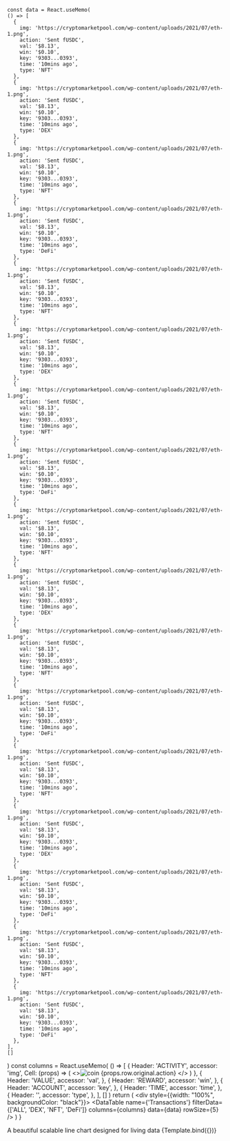 
<Meta title="Data/Table" component={DataTable} />

    const data = React.useMemo(
    () => [
      {
        img: 'https://cryptomarketpool.com/wp-content/uploads/2021/07/eth-1.png',
        action: 'Sent fUSDC',
        val: '$8.13',
        win: '$0.10',
        key: '9303...0393',
        time: '10mins ago',
        type: 'NFT'
      },
      {
        img: 'https://cryptomarketpool.com/wp-content/uploads/2021/07/eth-1.png',
        action: 'Sent fUSDC',
        val: '$8.13',
        win: '$0.10',
        key: '9303...0393',
        time: '10mins ago',
        type: 'DEX'
      },
      {
        img: 'https://cryptomarketpool.com/wp-content/uploads/2021/07/eth-1.png',
        action: 'Sent fUSDC',
        val: '$8.13',
        win: '$0.10',
        key: '9303...0393',
        time: '10mins ago',
        type: 'NFT'
      },
      {
        img: 'https://cryptomarketpool.com/wp-content/uploads/2021/07/eth-1.png',
        action: 'Sent fUSDC',
        val: '$8.13',
        win: '$0.10',
        key: '9303...0393',
        time: '10mins ago',
        type: 'DeFi'
      },
      {
        img: 'https://cryptomarketpool.com/wp-content/uploads/2021/07/eth-1.png',
        action: 'Sent fUSDC',
        val: '$8.13',
        win: '$0.10',
        key: '9303...0393',
        time: '10mins ago',
        type: 'NFT'
      },
      {
        img: 'https://cryptomarketpool.com/wp-content/uploads/2021/07/eth-1.png',
        action: 'Sent fUSDC',
        val: '$8.13',
        win: '$0.10',
        key: '9303...0393',
        time: '10mins ago',
        type: 'DEX'
      },
      {
        img: 'https://cryptomarketpool.com/wp-content/uploads/2021/07/eth-1.png',
        action: 'Sent fUSDC',
        val: '$8.13',
        win: '$0.10',
        key: '9303...0393',
        time: '10mins ago',
        type: 'NFT'
      },
      {
        img: 'https://cryptomarketpool.com/wp-content/uploads/2021/07/eth-1.png',
        action: 'Sent fUSDC',
        val: '$8.13',
        win: '$0.10',
        key: '9303...0393',
        time: '10mins ago',
        type: 'DeFi'
      },
      {
        img: 'https://cryptomarketpool.com/wp-content/uploads/2021/07/eth-1.png',
        action: 'Sent fUSDC',
        val: '$8.13',
        win: '$0.10',
        key: '9303...0393',
        time: '10mins ago',
        type: 'NFT'
      },
      {
        img: 'https://cryptomarketpool.com/wp-content/uploads/2021/07/eth-1.png',
        action: 'Sent fUSDC',
        val: '$8.13',
        win: '$0.10',
        key: '9303...0393',
        time: '10mins ago',
        type: 'DEX'
      },
      {
        img: 'https://cryptomarketpool.com/wp-content/uploads/2021/07/eth-1.png',
        action: 'Sent fUSDC',
        val: '$8.13',
        win: '$0.10',
        key: '9303...0393',
        time: '10mins ago',
        type: 'NFT'
      },
      {
        img: 'https://cryptomarketpool.com/wp-content/uploads/2021/07/eth-1.png',
        action: 'Sent fUSDC',
        val: '$8.13',
        win: '$0.10',
        key: '9303...0393',
        time: '10mins ago',
        type: 'DeFi'
      },
      {
        img: 'https://cryptomarketpool.com/wp-content/uploads/2021/07/eth-1.png',
        action: 'Sent fUSDC',
        val: '$8.13',
        win: '$0.10',
        key: '9303...0393',
        time: '10mins ago',
        type: 'NFT'
      },
      {
        img: 'https://cryptomarketpool.com/wp-content/uploads/2021/07/eth-1.png',
        action: 'Sent fUSDC',
        val: '$8.13',
        win: '$0.10',
        key: '9303...0393',
        time: '10mins ago',
        type: 'DEX'
      },
      {
        img: 'https://cryptomarketpool.com/wp-content/uploads/2021/07/eth-1.png',
        action: 'Sent fUSDC',
        val: '$8.13',
        win: '$0.10',
        key: '9303...0393',
        time: '10mins ago',
        type: 'DeFi'
      },
      {
        img: 'https://cryptomarketpool.com/wp-content/uploads/2021/07/eth-1.png',
        action: 'Sent fUSDC',
        val: '$8.13',
        win: '$0.10',
        key: '9303...0393',
        time: '10mins ago',
        type: 'NFT'
      },
      {
        img: 'https://cryptomarketpool.com/wp-content/uploads/2021/07/eth-1.png',
        action: 'Sent fUSDC',
        val: '$8.13',
        win: '$0.10',
        key: '9303...0393',
        time: '10mins ago',
        type: 'DeFi'
      },
    ],
    []
  )
  const columns = React.useMemo(
    () => [
      {
        Header: 'ACTIVITY',
        accessor: 'img',
        Cell: (props) => (
          <><img
            src={props.row.original.img}
            width={20}
            alt='coin' /> <span>{props.row.original.action}</span>
            </> 
        )
      },
      {
        Header: 'VALUE',
        accessor: 'val',
      },
      {
        Header: 'REWARD',
        accessor: 'win',
      },
      {
        Header: 'ACCOUNT',
        accessor: 'key',
      },
      {
        Header: 'TIME',
        accessor: 'time',
      },
      {
        Header: '',
        accessor: 'type',
      },
    ],
    []
  )
  return (
    <div style={{width: "100%", backgroundColor: "black"}}>
      <DataTable name={'Transactions'} filterData={['ALL', 'DEX', 'NFT', 'DeFi']} columns={columns} data={data} rowSize={5} />
    </div>
    )
}

<Canvas columns={1}  withSource="open" withToolbar>
    <Title>Data Table</Title>
    <Subtitle>A beautiful scalable line chart designed for living data</Subtitle>
    <Story
        name="Data Table"
    >
        {Template.bind({})}
    </Story>
</Canvas>
